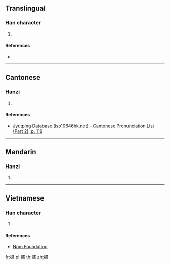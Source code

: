 {{character info/new}}
==Translingual==

===Han character===
{{Han char|rn=64|rad=手|as=16|sn=19|four=51017|canj=QYPT|ids=⿰扌盧}}

# {{defn|Han|sort=手16}}

====References====
* {{Han ref|kx=0462.360|dkj=12965|dj=0811.360|hdz=31982.150|uh=650E|ud=25870|bh=F247|bd=62023}}

----

==Cantonese==

===Hanzi===
{{yue-hanzi|jyut=[[lou4]]|y=lou4}}

# {{defn|lang=yue|sort=手16}}

====References====
* [http://www.iso10646hk.net/jp/document/download.jsp Jyutping Database (iso10646hk.net) - Cantonese Pronunciation List (Part 2), p. 119]

----

==Mandarin==

===Hanzi===
{{cmn-hanzi|pin=[[lú]] ([[lu2]])|wg=lu<sup>2</sup>}}

# {{defn|lang=cmn|sort=手16}}

----

==Vietnamese==

===Han character===
{{vi-readings|rs=手16|hanviet=[[rờ]], [[lư]], [[lựa]]}}

# {{defn|lang=vi|sort=手16}}

====References====
* [http://nomfoundation.org/common/nom_details.php?codepoint=650e Nom Foundation]

[[fr:攎]]
[[pl:攎]]
[[th:攎]]
[[zh:攎]]